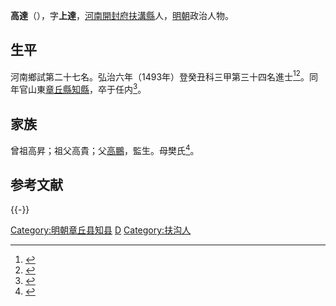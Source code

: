 {{明清人物信息框
| 姓名 = 高達
| 原名 =
| 圖片名稱= 
| 圖片大小 =
| 圖片說明 = 
| 最高職務 = 山東濟南府章丘縣知縣
| 國家 = 大明 
| 爵位 =
| 籍貫 = [[河南|河南]][[開封府|開封府]][[扶溝縣|扶溝縣]]匠籍
| 族裔 = 
| 字號 = 字上達
| 諡號 =
| 出生日期 = 生年不詳
| 出生地點 =
| 逝世日期 = 卒年不詳
| 逝世地點 =
| 墓葬 =
| 配偶 = 
| 親屬 = 
| 出身 =
* 弘治六年癸丑科同進士出身
| 經歷 =
| 著作 =  
}}
'''高達'''（{{bd|？||？|catIdx=}}），字'''上達'''，[[河南|河南]][[開封府|開封府]][[扶溝縣|扶溝縣]]人，[[明朝|明朝]]政治人物。

== 生平 ==
河南鄉試第二十七名。弘治六年（1493年）登癸丑科三甲第三十四名進士<ref>{{Cite book|title=《[[皇明贡举考|皇明贡举考]]》卷五|last=（明）[[张朝瑞|张朝瑞]]|first=|publisher=《续修四库全书》史部第828册|year=|isbn=|location=|pages=}}</ref><ref>{{Cite book|title=贡举志五种 上|last=鲁小俊，江俊伟著|first=|publisher=武汉：武汉大学出版社|year=2009|isbn=978-7-307-07043-1|location=|pages=}}</ref>。同年官山東[[章丘縣|章丘縣]][[知縣|知縣]]，卒于任内<ref>{{cite news|title=扶沟县历代进士名录|url=http://www.fugou.gov.cn/fgw/News_View.asp?NewsID=1504|accessdate=2013-09-15|newspaper=扶沟县人民政府|archive-date=2013-09-21|archive-url=https://web.archive.org/web/20130921060055/http://www.fugou.gov.cn/fgw/News_View.asp?NewsID=1504|dead-url=no}}</ref>。

==家族==
曾祖高昇；祖父高貴；父[[高鵬|高鵬]]，監生。母樊氏<ref>{{Cite book|title=天一阁藏明代科举录选刊 登科录 点校本|last=龚延明主编|first=|publisher=宁波出版社|year=2016|isbn=978-7-5526-2320-8|location=宁波|pages=|quote=《天一閣藏明代科舉錄選刊.登科錄》之《弘治六年癸丑科進士登科錄》}}</ref>。

==参考文献==
{{reflist}}

{{-}}
{{start box}}
{{s-off}}
{{succession box|[[陸里|陸里]]|[[白鸞|白鸞]]|[[山東|山東]][[濟南府|濟南府]][[章丘縣|章丘縣]][[知縣|知縣]]|<small>弘治六年（1493年）上任</small>}}
{{end box}}
{{弘治六年癸丑科殿試金榜}}

{{DEFAULTSORT:Gao高}}
[[Category:明朝章丘县知县|Category:明朝章丘县知县]]
[[Category:高姓|D]]
[[Category:扶沟人|Category:扶沟人]]